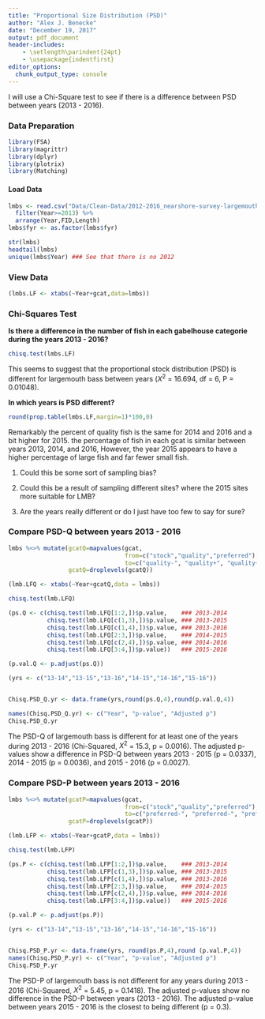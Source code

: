 ```yaml
---
title: "Proportional Size Distribution (PSD)"
author: "Alex J. Benecke"
date: "December 19, 2017"
output: pdf_document
header-includes:
    - \setlength\parindent{24pt}
    - \usepackage{indentfirst}
editor_options: 
  chunk_output_type: console
---
```


  I will use a Chi-Square test to see if there is a difference between PSD between years (2013 - 2016).

### Data Preparation

```r
library(FSA)
library(magrittr)
library(dplyr)
library(plotrix)
library(Matching)
```

#### Load Data
```r
lmbs <- read.csv("Data/Clean-Data/2012-2016_nearshore-survey-largemouth-bass_Stock_CLEAN.csv") %>%
  filter(Year>=2013) %>%
  arrange(Year,FID,Length)
lmbs$fyr <- as.factor(lmbs$fyr)

str(lmbs)
headtail(lmbs)
unique(lmbs$Year) ### See that there is no 2012
```

### View Data
```r
(lmbs.LF <- xtabs(~Year+gcat,data=lmbs))
```

### Chi-Squares Test
 
 **Is there a difference in the number of fish in each gabelhouse categorie during the years 2013 - 2016?**
 
```r
chisq.test(lmbs.LF)
```

  This seems to suggest that the proportional stock distribution (PSD) is different for largemouth bass between years ($X^{2}$ = 16.694, df = 6, P = 0.01048).
  
  
  **In which years is PSD different?**
  
```r
round(prop.table(lmbs.LF,margin=1)*100,0)
```

  Remarkably the percent of quality fish is the same for 2014 and 2016 and a bit higher for 2015. the percentage of fish in each gcat is similar between years 2013, 2014, and 2016, However, the year 2015 appears to have a higher percentage of large fish and far fewer small fish. 


1) Could this be some sort of sampling bias?

2) Could this be a result of sampling different sites? where the 2015 sites more suitable for LMB?
  
3) Are the years really different or do I just have too few to say for sure?


### Compare PSD-Q between years 2013 - 2016

```r
lmbs %<>% mutate(gcatQ=mapvalues(gcat,
                                 from=c("stock","quality","preferred"),
                                 to=c("quality-", "quality+", "quality+")),
                 gcatQ=droplevels(gcatQ))

(lmb.LFQ <- xtabs(~Year+gcatQ,data = lmbs))

chisq.test(lmb.LFQ)
```

```r

(ps.Q <- c(chisq.test(lmb.LFQ[1:2,])$p.value,    ### 2013-2014
           chisq.test(lmb.LFQ[c(1,3),])$p.value, ### 2013-2015
           chisq.test(lmb.LFQ[c(1,4),])$p.value, ### 2013-2016
           chisq.test(lmb.LFQ[2:3,])$p.value,    ### 2014-2015
           chisq.test(lmb.LFQ[c(2,4),])$p.value, ### 2014-2016
           chisq.test(lmb.LFQ[3:4,])$p.value))   ### 2015-2016

(p.val.Q <- p.adjust(ps.Q))

```

```r
(yrs <- c("13-14","13-15","13-16","14-15","14-16","15-16"))


Chisq.PSD_Q.yr <- data.frame(yrs,round(ps.Q,4),round(p.val.Q,4))

names(Chisq.PSD_Q.yr) <- c("Year", "p-value", "Adjusted p")
Chisq.PSD_Q.yr
```

  The PSD-Q of largemouth bass is different for at least one of the years during 2013 - 2016 (Chi-Squared, $X^{2}$ = 15.3, p = 0.0016). The adjusted p-values show a difference in PSD-Q between years 2013 - 2015 (p = 0.0337), 2014 - 2015 (p = 0.0036), and 2015 - 2016 (p = 0.0027).
  

### Compare PSD-P between years 2013 - 2016

```r
lmbs %<>% mutate(gcatP=mapvalues(gcat,
                                 from=c("stock","quality","preferred"),
                                 to=c("preferred-", "preferred-", "preferred+")),
                 gcatP=droplevels(gcatP))

(lmb.LFP <- xtabs(~Year+gcatP,data = lmbs))

chisq.test(lmb.LFP)
```

```r

(ps.P <- c(chisq.test(lmb.LFP[1:2,])$p.value,    ### 2013-2014
           chisq.test(lmb.LFP[c(1,3),])$p.value, ### 2013-2015
           chisq.test(lmb.LFP[c(1,4),])$p.value, ### 2013-2016
           chisq.test(lmb.LFP[2:3,])$p.value,    ### 2014-2015
           chisq.test(lmb.LFP[c(2,4),])$p.value, ### 2014-2016
           chisq.test(lmb.LFP[3:4,])$p.value))   ### 2015-2016

(p.val.P <- p.adjust(ps.P))
```

```r
(yrs <- c("13-14","13-15","13-16","14-15","14-16","15-16"))


Chisq.PSD_P.yr <- data.frame(yrs, round(ps.P,4),round (p.val.P,4))
names(Chisq.PSD_P.yr) <- c("Year", "p-value", "Adjusted p")
Chisq.PSD_P.yr
```


  The PSD-P of largemouth bass is not different for any years during 2013 - 2016 (Chi-Squared, $X^{2}$ = 5.45, p = 0.1418). The adjusted p-values show no difference in the PSD-P between years (2013 - 2016). The adjusted p-value between years 2015 - 2016 is the closest to being different (p = 0.3).











